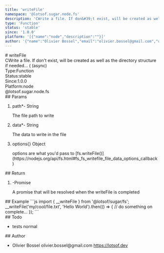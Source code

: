 ```yaml
---
title: 'writeFile'
namespace: '@lotsof.sugar.node.fs'
description: 'CWrite a file. If don&#39;t exist, will be created as well as the directory structure if needed... ( (async)'
type: 'Function'
status: 'stable'
since: '1.0.0'
platform: '[{"name":"node","description":""}]'
author: '{"name":"Olivier Bossel","email":"olivier.bossel@gmail.com","url":"https://lotsof.dev"}'
---
```

<div class="docmap-mdx">
# writeFile
<div class="_description typo-lead typo-format">
CWrite a file. If don&#39;t exist, will be created as well as the directory structure if needed... ( (async)
</div>
<div class="_metas">
<div class="_type"><span class="_type-label">Type:</span><span class="_type-value">Function</span></div>
<div class="_status"><span class="_status-label">Status:</span><span class="_status-value -stable">stable</span></div>
<div class="_since"><span class="_since-label">Since:</span><span class="_since-value">1.0.0</span></div>
<div class="_platform"><span class="_platform-label">Platform:</span><span class="_platform-value -node">node</span></div>
</div>
<div class="_namespace">@lotsof.sugar.node.fs</div>
<div class="_params">
## Params
<ol class="_list">
<li class="_item">
<span class="_name">path<span class="_required">*</span></span><span class="_default">-</span> <span class="_type">String</span>
<p class="_description">The file path to write</p>
</li>
<li class="_item">
<span class="_name">data<span class="_required">*</span></span><span class="_default">-</span> <span class="_type">String</span>
<p class="_description">The data to write in the file</p>
</li>
<li class="_item">
<span class="_name">options</span><span class="_default">&lcub;&rcub;</span> <span class="_type">Object</span>
<p class="_description">options are what you&apos;d pass to &lsqb;fs&period;writeFile&lpar;&rpar;&rsqb;&lpar;https&colon;&sol;&sol;nodejs&period;org&sol;api&sol;fs&period;html&num;fs&lowbar;fs&lowbar;writefile&lowbar;file&lowbar;data&lowbar;options&lowbar;callback&rpar;</p>
</li>
</ol>
</div>
<div class="_return">
## Return
<ol class="_list">
<li class="_item">
<span class="_default">-</span><span class="_type">Promise</span>
<p class="_description">A promise that will be resolved when the writeFile is completed</p>
</li>
</ol>
</div>
<div class="_examples">
## Example
```js
import { __writeFile } from '@lotsof/sugar/fs';
__writeFile('my/cool/file.txt', 'Hello World').then(() => {
   // do something on complete...
});
```
</div>
<div class="_todo">
## Todo
<ul class="_list">
<li class="_item">
<span class="_description">tests</span>
<span class="_priority -normal">normal</span>
</li>
</ul>
</div>
<div class="_author">
## Author
<ul class="_list">
<li class="_item">
<span class="_name">Olivier Bossel</span>
<span class="_email">olivier.bossel@gmail.com</span>
<a href="https://lotsof.dev" target="_blank" class="_url">https://lotsof.dev</a>
</li>
</ul>
</div>
</div>